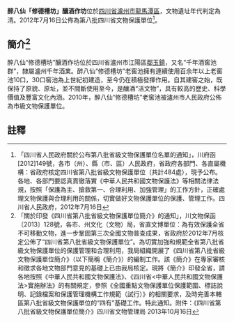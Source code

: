 {{msg:四川省文物保護單位
|名稱 = 醉八仙「修德槽坊」釀酒作坊
|編號 = 11
|圖片 = 
|級別 = S8
|分類 = 
|時代 = [[清代|清代]]
|地点 = [[四川省|四川省]][[瀘州市|瀘州市]][[龍馬潭區|龍馬潭區]]
|坐標 =
|登錄 = 2012年7月16日
}}
'''醉八仙「修德槽坊」釀酒作坊'''位於[[四川省|四川省]][[瀘州市|瀘州市]][[龍馬潭區|龍馬潭區]]，文物遺址年代判定為清。2012年7月16日公佈為第八批四川省文物保護單位<ref>「四川省人民政府關於公布第八批省級文物保護單位名單的通知」，川府函[2012]149號，各市（州）、縣（市、區）人民政府，省政府各部門、各直屬機構：省政府核定四川省第八批省級文物保護單位（共計484處），現予公布。各地、各部門要認真貫徹落實《中華人民共和國文物保護法》等相關法律法規，按照「保護為主、搶救第一、合理利用、加強管理」的工作方針，正確處理文物保護與合理利用的關係，切實做好文物保護單位的保護、管理工作。四川省人民政府，2012年7月16日</ref>。
== 簡介<ref>「關於印發《四川省第八批省級文物保護單位簡介》的通知」，川文物保函〔2013〕128號，各市、州文化（文物）局，省直文博單位：為有效保護全省不可移動文物，進一步鞏固第三次全國文物普查成果，省政府於2012年7月核定公佈了“四川省第八批省級文物保護單位”。為切實加強和規範全省第八批省級文物保護單位的保護管理和合理利用，我局組織開展了《四川省第八批省級文物保護單位簡介》（以下簡稱《簡介》）的編制工作。該《簡介》在專家審核和徵求各地文物部門意見的基礎上已由我局核定。現將《簡介》印發全省，請各地按照《中華人民共和國文物保護法》、《四川省<中華人民共和國文物保護法>實施辦法》的有關規定，參照《全國重點文物保護單位保護範圍、標誌說明、記錄檔案和保護管理機構工作規範（試行）》的相關要求，及時完善本轄區第八批省級文物保護單位的“四有”基礎工作。特此通知。附件：《四川省第八批省級文物保護單位簡介》四川省文物管理局  2013年10月16日</ref> ==
醉八仙“修德槽坊”釀酒作坊位於四川省瀘州市江陽區[[鄰玉鎮|鄰玉鎮]]，又名“千年酒窖池群”，隸屬瀘州千年酒業。醉八仙“修德槽坊”老窖池擁有連續使用百余年以上老窖池10口，30口窖池為上世紀初建造，至今仍在積極發揮作用。自其建窖之始，既保持了原貌、原址，並不間斷使用至今，是釀酒“活文物”，具有較高的歷史、科學價值及豐富文化內涵。2010年，醉八仙“修德槽坊”老窖池被瀘州市人民政府公佈為市級文物保護單位。
==註釋==
{{reflist}}
{{文物保護單位小作品}}